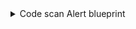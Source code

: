 <details>
<summary>Code scan Alert blueprint</summary>

```json showLineNumbers
{
  "identifier": "code_scan_alerts",
  "title": "Code Scan Alerts",
  "icon": "Microservice",
  "schema": {
    "properties": {
      "description": {
        "title": "Alert description",
        "type": "string"
      },
      "severity": {
        "title": "Alert severity",
        "type": "string"
      },
      "tags": {
        "items": {
          "type": "string"
        },
        "title": "Alert tags",
        "type": "array"
      },
      "url": {
        "title": "alert URL",
        "type": "string",
        "format": "url"
      }
    },
    "required": []
  },
  "mirrorProperties": {},
  "calculationProperties": {},
  "aggregationProperties": {},
  "relations": {
    "service": {
      "title": "Service",
      "target": "service",
      "required": false,
      "many": true
    }
  }
}
```

</details>
